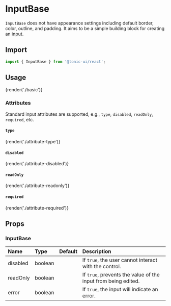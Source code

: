 # InputBase

`InputBase` does not have appearance settings including default border, color, outline, and padding. It aims to be a simple building block for creating an input.

## Import

```js
import { InputBase } from '@tonic-ui/react';
```

## Usage

{render('./basic')}

### Attributes

Standard input attributes are supported, e.g., `type`, `disabled`, `readOnly`, `required`, etc.

#### `type`

{render('./attribute-type')}

#### `disabled`

{render('./attribute-disabled')}

#### `readOnly`

{render('./attribute-readonly')}

#### `required`

{render('./attribute-required')}

## Props

### InputBase

| Name | Type | Default | Description |
| :--- | :--- | :------ | :---------- |
| disabled | boolean | | If `true`, the user cannot interact with the control. |
| readOnly | boolean | | If `true`, prevents the value of the input from being edited. |
| error | boolean | | If `true`, the input will indicate an error. |
